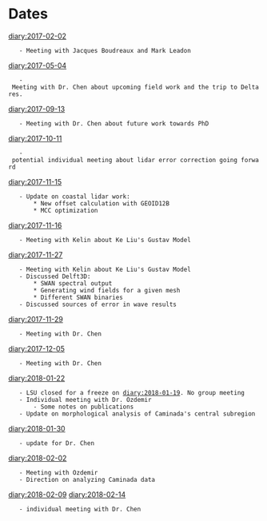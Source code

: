 = Dates =
[[diary:2017-02-02]]
	- Meeting with Jacques Boudreaux and Mark Leadon
[[diary:2017-05-04]]
	- Meeting with Dr. Chen about upcoming field work and the trip to Deltares.
[[diary:2017-09-13]]
	- Meeting with Dr. Chen about future work towards PhD
[[diary:2017-10-11]]
	- potential individual meeting about lidar error correction going forward
[[diary:2017-11-15]]
	- Update on coastal lidar work:
		* New offset calculation with GEOID12B
		* MCC optimization
[[diary:2017-11-16]]
	- Meeting with Kelin about Ke Liu's Gustav Model
[[diary:2017-11-27]]
	- Meeting with Kelin about Ke Liu's Gustav Model
	- Discussed Delft3D:
		* SWAN spectral output
		* Generating wind fields for a given mesh
		* Different SWAN binaries
	- Discussed sources of error in wave results
[[diary:2017-11-29]]
	- Meeting with Dr. Chen
[[diary:2017-12-05]]
	- Meeting with Dr. Chen
[[diary:2018-01-22]]
	- LSU closed for a freeze on [[diary:2018-01-19]]. No group meeting
	- Individual meeting with Dr. Ozdemir
		- Some notes on publications
	- Update on morphological analysis of Caminada's central subregion
[[diary:2018-01-30]]
	- update for Dr. Chen
[[diary:2018-02-02]]
	- Meeting with Ozdemir
	- Direction on analyzing Caminada data
[[diary:2018-02-09]]
[[diary:2018-02-14]]
	- individual meeting with Dr. Chen

